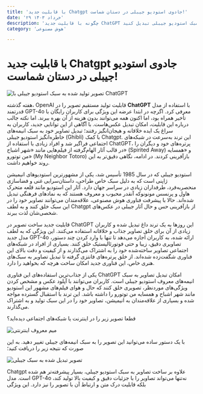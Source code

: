 ```yaml
---
title: 'با قابلیت جدید Chatgpt جادوی استودیو جیبلی در دستان شماست!'
date: '۲۹ خرداد ۱۴۰۳'
description: 'چگونه با قابلیت جدید ChatGPT می‌توانید تصاویر خود را به سبک استودیو جیبلی تبدیل کنید'
category: 'هوش مصنوعی'

---
```


# با قابلیت جدید Chatgpt جادوی استودیو جیبلی در دستان شماست!

![تصویر تولید شده به سبک استودیو جیبلی با ChatGPT](/images/chatgpt-ghibli-4.jpg)

هفته گذشته، OpenAI قابلیت تولید مستقیم تصویر را در **ChatGPT** با استفاده از مدل قدرتمند GPT-4o معرفی کرد. اگرچه در ابتدا عرضه این ویژگی برای کاربران رایگان با تأخیر همراه بود، اما اکنون همه می‌توانند بدون هزینه از آن بهره ببرند. اما نکته جالب درباره این قابلیت، امکان تبدیل عکس‌هاست. با آگاهی از این توانایی جدید، کاربران به سراغ یک ایده خلاقانه و هیجان‌انگیز رفتند؛ تبدیل تصاویر خود به سبک انیمه‌های خاطره‌انگیز استودیو جیبلی (Ghibli) با کمک Chatgpt. این ترند به‌سرعت در شبکه‌های اجتماعی فراگیر شد و افراد زیادی با استفاده از ChatGPT، پرتره‌های خود و دیگران را در قالب آثار الهام‌گرفته از فیلم‌هایی مانند «شهر اشباح» (Spirited Away) و «همسایه من توتورو» (My Neighbor Totoro) بازآفرینی کردند. در ادامه، نگاهی دقیق‌تر به این روند خواهیم داشت.

استودیو جیبلی که در سال 1985 تأسیس شد، یکی از مشهورترین استودیوهای انیمیشن ژاپنی است که به دلیل سبک خاص طراحی، داستان‌سرایی غنی و فضاسازی منحصربه‌فرد، طرفداران زیادی در سراسر جهان دارد. آثار این استودیو مانند قلعه متحرک هاول و پرنسس مونونوکه آنقدر محبوب و معروف هستند که به نمادهای فرهنگی تبدیل شده‌اند. حالا با پیشرفت فناوری هوش مصنوعی، علاقه‌مندان می‌توانند تصاویر خود را در این سبک خلق کنند و به لطف Chatgpt از بازآفرینی حس و حال آثار جیبلی در عکس‌های شخصی‌شان لذت ببرند.

قابلیت جدید ساخت تصویر در ChatGPT این روزها به یک ترند داغ تبدیل شده و کاربران زیادی از آن برای خلق تصاویر جذاب و خلاقانه استفاده می‌کنند. این ویژگی که به لطف مدل جدید GPT-4o ارائه شده، به کاربران اجازه می‌دهد تا تنها با وارد کردن چند دستور، تصاویری دقیق، زیبا و حتی فوتورئالیستیک خلق کنند. بسیاری از افراد در شبکه‌های اجتماعی تصاویر ساخته‌شده خود را به اشتراک می‌گذارند و از کیفیت و دقت بالای این فناوری شگفت‌زده شده‌اند. از خلق پرتره‌های فانتزی گرفته تا تبدیل تصاویر به سبک‌های هنری خاص، این فناوری جدید امکان ساخت هرچه که بخواهید را دارد.

یکی از جذاب‌ترین استفاده‌های این فناوری ChatGPT امکان تبدیل تصاویر به سبک انیمه‌های معروف استودیو جیبلی است. کاربران می‌توانند با آپلود عکس و مشخص کردن ویژگی‌های موردنظر، تصویری خلق کنند که حال و هوای فیلم‌های مشهور این استودیو مانند شهر اشباح و همسایه من توتورو را داشته باشد. این ترند با استقبال گسترده مواجه شده و بسیاری از علاقه‌مندان به انیمیشن، تصاویر خود را در این سبک تولید و به اشتراک می‌گذارند.

قطعا تصویر زیر را در اینترنت یا شبکه‌های اجتماعی دیده‌اید؟

![میم معروف اینترنتی](/images/29xp-meme-superJumbo-v3-1024x768.jpg)

با یک دستور ساده می‌توانید این تصویر را به سبک انیمه‌های جیبلی تغییر دهید. به این صورت که نتیجه زیر را دریافت کنید؛

![تصویر تبدیل شده به سبک جیبلی](/images/chagpt-image-generation-1024x682.jpg.webp)

Chatgpt علاوه بر ساخت تصاویر به سبک استودیو جیبلی، بسیار پیشرفته‌تر هم شده است. مدل GPT-4o نه‌تنها می‌تواند تصاویر را با جزئیات دقیق و کیفیت بالا تولید کند، بلکه قابلیت درک متن و ارتباط آن با تصویر را نیز دارد. این ویژگی